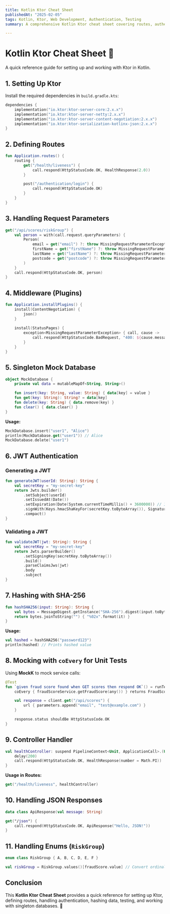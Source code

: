 ```yaml
---
title: Kotlin Ktor Cheat Sheet
publishedAt: "2025-02-05"
tags: Kotlin, Ktor, Web Development, Authentication, Testing
summary: A comprehensive Kotlin Ktor cheat sheet covering routes, authentication, testing, JWT, and more.

---
```



# **Kotlin Ktor Cheat Sheet** 🚀

A quick reference guide for setting up and working with Ktor in Kotlin.

## **1. Setting Up Ktor**
Install the required dependencies in `build.gradle.kts`:


```kotlin
dependencies {
    implementation("io.ktor:ktor-server-core:2.x.x")
    implementation("io.ktor:ktor-server-netty:2.x.x")
    implementation("io.ktor:ktor-server-content-negotiation:2.x.x")
    implementation("io.ktor:ktor-serialization-kotlinx-json:2.x.x")
}
```
## **2. Defining Routes**
```kotlin
fun Application.routes() {
    routing {
        get("/health/liveness") {
            call.respond(HttpStatusCode.OK, HealthResponse(2.0))
        }

        post("/authentication/login") {
            call.respond(HttpStatusCode.OK)
        }
    }
}
```
## **3. Handling Request Parameters**
```kotlin
get("/api/scores/riskGroup") {
    val person = with(call.request.queryParameters) {
        Person(
            email = get("email") ?: throw MissingRequestParameterException("email"),
            firstName = get("firstName") ?: throw MissingRequestParameterException("firstName"),
            lastName = get("lastName") ?: throw MissingRequestParameterException("lastName"),
            postcode = get("postcode") ?: throw MissingRequestParameterException("postcode")
        )
    }
    call.respond(HttpStatusCode.OK, person)
}
```

## **4. Middleware (Plugins)**
```kotlin
fun Application.installPlugins() {
    install(ContentNegotiation) {
        json()
    }
    
    install(StatusPages) {
        exception<MissingRequestParameterException> { call, cause ->
            call.respond(HttpStatusCode.BadRequest, "400: ${cause.message}")
        }
    }
}
```
## **5. Singleton Mock Database**
```kotlin
object MockDatabase {
    private val data = mutableMapOf<String, String>()

    fun insert(key: String, value: String) { data[key] = value }
    fun get(key: String): String? = data[key]
    fun delete(key: String) { data.remove(key) }
    fun clear() { data.clear() }
}
```
**Usage:**
```kotlin
MockDatabase.insert("user1", "Alice")
println(MockDatabase.get("user1")) // Alice
MockDatabase.delete("user1")
```
## **6. JWT Authentication**
### **Generating a JWT**
```kotlin
fun generateJWT(userId: String): String {
    val secretKey = "my-secret-key"
    return Jwts.builder()
        .setSubject(userId)
        .setIssuedAt(Date())
        .setExpiration(Date(System.currentTimeMillis() + 3600000)) // 1 hour
        .signWith(Keys.hmacShaKeyFor(secretKey.toByteArray()), SignatureAlgorithm.HS256)
        .compact()
}
```

### **Validating a JWT**
```kotlin
fun validateJWT(jwt: String): String {
    val secretKey = "my-secret-key"
    return Jwts.parserBuilder()
        .setSigningKey(secretKey.toByteArray())
        .build()
        .parseClaimsJws(jwt)
        .body
        .subject
}
```

## **7. Hashing with SHA-256**
```kotlin
fun hashSHA256(input: String): String {
    val bytes = MessageDigest.getInstance("SHA-256").digest(input.toByteArray())
    return bytes.joinToString("") { "%02x".format(it) }
}
```

**Usage:**
```kotlin
val hashed = hashSHA256("password123")
println(hashed) // Prints hashed value
```
## **8. Mocking with `coEvery` for Unit Tests**
Using **MockK** to mock service calls:
```kotlin
@Test
fun `given fraud score found when GET scores then respond OK`() = runTestApplication {
    coEvery { fraudScoreService.getFraudScore(any()) } returns FraudScore(100)

    val response = client.get("/api/scores") {
        url { parameters.append("email", "test@example.com") }
    }

    response.status shouldBe HttpStatusCode.OK
}
```
## **9. Controller Handler**
```kotlin
val healthController: suspend PipelineContext<Unit, ApplicationCall>.(Unit) -> Unit = {
    delay(200)
    call.respond(HttpStatusCode.OK, HealthResponse(number = Math.PI))
}
```

**Usage in Routes:**
```kotlin
get("/health/liveness", healthController)
```
## **10. Handling JSON Responses**
```kotlin
data class ApiResponse(val message: String)

get("/json") {
    call.respond(HttpStatusCode.OK, ApiResponse("Hello, JSON!"))
}
```



## **11. Handling Enums (`RiskGroup`)**
```kotlin
enum class RiskGroup { A, B, C, D, E, F }

val riskGroup = RiskGroup.values()[fraudScore.value] // Convert ordinal to Enum
```


## **Conclusion**
This **Kotlin Ktor Cheat Sheet** provides a quick reference for setting up Ktor, defining routes, handling authentication, hashing data, testing, and working with singleton databases. 🚀